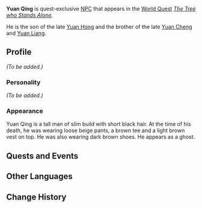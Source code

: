 {{Meta
<!-- Remove this template after adding the missing info -->
|missing_NPC_profile  = yes
}}
{{Character Infobox
|image            = NPC Yuan Qing.png
|region           = Liyue
|type             = Quest NPC
|deceased         = Past
|father           = Yuan Hong
|sibling          = Yuan Cheng
|sibling2         = Yuan Liang
}}
'''Yuan Qing''' is quest-exclusive [[NPC]] that appears in the [[World Quest]] ''[[The Tree who Stands Alone]].''

He is the son of the late [[Yuan Hong]] and the brother of the late [[Yuan Cheng]] and [[Yuan Liang]].

==Profile==
<!-- detailed story/lore information goes here -->
''(To be added.)''

===Personality===
''(To be added.)''

===Appearance===
Yuan Qing is a tall man of slim build with short black hair. At the time of his death, he was wearing loose beige pants, a brown tee and a light brown vest on top. He was also wearing dark brown shoes. He appears as a ghost.

==Quests and Events==
{{Quest Appearances}}

==Other Languages==
{{Other Languages
|default_hidden = 1
|en      = Yuan Qing
|zhs     = 元青
|zhs_rm  = Yuán Qīng
|zht     = 元青
|zht_rm  = Yuán Qīng
|ja      = 元青
|ja_rm   = Gen Sei{{Assumed}}
|ko      = 원청
|ko_rm   = Woncheong
|es      = Yuan Ching
|fr      = Yuan Qing
|ru      = Юань Цин
|th      = Yuan Qing
|vi      = Yuanqing
|de      = Yuan Qing
|id      = Yuan Qing
|pt      = Yuanqing
}}

==Change History==
{{Change History|1.0}}